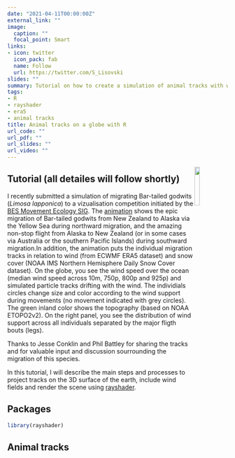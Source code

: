 ```yaml
---
date: "2021-04-11T00:00:00Z"
external_link: ""
image:
  caption: ""
  focal_point: Smart
links:
- icon: twitter
  icon_pack: fab
  name: Follow
  url: https://twitter.com/S_Lisovski
slides: ""
summary: Tutorial on how to create a simulation of animal tracks with wind data on a 3D globe.
tags:
- R
- rayshader
- era5
- animal tracks
title: Animal tracks on a globe with R
url_code: ""
url_pdf: ""
url_slides: ""
url_video: ""
---
```



<img src="globeTracks.png" align="right" width="15%" height="15%"/>


## Tutorial (all detailes will follow shortly)

I recently submitted a simulation of migrating Bar-tailed godwits (_Limosa lapponica_) to a vizualisation competition initiated by the [BES Movement Ecology SIG](https://besmovesig.wordpress.com/). The [animation](https://twitter.com/S_Lisovski/status/1361039948892286979) shows the epic migration of Bar-tailed godwits from New Zealand to Alaska via the Yellow Sea during northward migration, and the amazing non-stop flight from Alaska to New Zealand (or in some cases via Australia or the southern Pacific Islands) during southward migration.In addition, the animation puts the individual migration tracks in relation to wind (from ECWMF ERA5 dataset) and snow cover (NOAA IMS Northern Hemisphere Daily Snow Cover dataset). On the globe, you see the wind speed over the ocean (median wind speed across 10m, 750p, 800p and 925p) and simulated particle tracks drifting with the wind. The individials circles change size and color according to the wind support during movements (no movement indicated with grey circles). The green inland color shows the topography (based on NOAA ETOPO2v2). On the right panel, you see the distribution of wind support across all individuals separated by the major fligth bouts (legs).

Thanks to Jesse Conklin and Phil Battley for sharing the tracks and for valuable input and discussion sourrounding the migration of this species.

In this tutorial, I will describe the main steps and processes to project tracks on the 3D surface of the earth, include wind fields and render the scene using [rayshader](https://github.com/tylermorganwall/rayshader).


## Packages

``` r
library(rayshader)
```

## Animal tracks